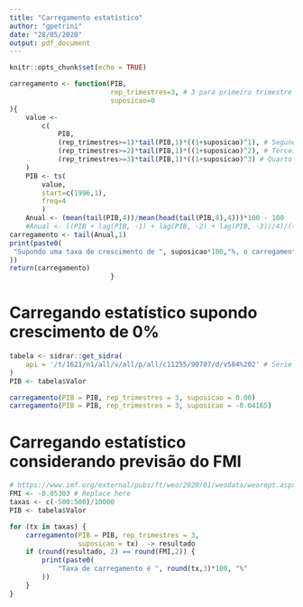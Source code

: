 ```yaml
---
title: "Carregamento estatístico"
author: "gpetrini"
date: "28/05/2020"
output: pdf_document
---
```


```r
knitr::opts_chunk$set(echo = TRUE)
```



```r
carregamento <- function(PIB, 
                         rep_trimestres=3, # 3 para primeiro trimestre
                         suposicao=0
){
    value <-
        c(
            PIB, 
            (rep_trimestres>=1)*tail(PIB,1)*((1+suposicao)^1), # Segundo Trimestre
            (rep_trimestres>=2)*tail(PIB,1)*((1+suposicao)^2), # Terceiro Trimestre
            (rep_trimestres>=3)*tail(PIB,1)*((1+suposicao)^3) # Quarto Trimestre
    )
    PIB <- ts(
        value,
        start=c(1996,1),
        freq=4
        )
    Anual <- (mean(tail(PIB,4))/mean(head(tail(PIB,8),4)))*100 - 100
    #Anual <- ((PIB + lag(PIB, -1) + lag(PIB, -2) + lag(PIB, -3))/4)/((lag(PIB,-4) + lag(PIB, -5) + lag(PIB, -6) + lag(PIB, -7))/4) -1
carregamento <- tail(Anual,1)
print(paste0(
 "Supondo uma taxa de crescimento de ", suposicao*100,"%, o carregamento estatístico é de ", round(carregamento,3), "%"
))
return(carregamento)
                         }
```

# Carregando estatístico supondo crescimento de 0%

```r
tabela <- sidrar::get_sidra(
    api = '/t/1621/n1/all/v/all/p/all/c11255/90707/d/v584%202' # Série dessazonalizada. TODO: Check
)
PIB <- tabela$Valor

carregamento(PIB = PIB, rep_trimestres = 3, suposicao = 0.00)
carregamento(PIB = PIB, rep_trimestres = 3, suposicao = -0.04165)
```

# Carregando estatístico considerando previsão do FMI

```r
# https://www.imf.org/external/pubs/ft/weo/2020/01/weodata/weorept.aspx?sy=2014&ey=2021&scsm=1&ssd=1&sort=country&ds=.&br=1&pr1.x=25&pr1.y=11&c=223&s=NGDP_RPCH&grp=0&a=
FMI <- -0.05303 # Replace here
taxas <- c(-500:500)/10000
PIB <- tabela$Valor

for (tx in taxas) {
    carregamento(PIB = PIB, rep_trimestres = 3, 
                 suposicao = tx)  -> resultado
    if (round(resultado, 2) == round(FMI,2)) {
        print(paste0(
            "Taxa de carregamento é ", round(tx,3)*100, "%"
        ))
    }
}

```

